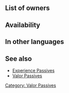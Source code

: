 {{SkillPage Tabs}}{{Passive
|1name=Bow Valor 1
|1tagid=SID_弓の技量1
|1promotionRarity=4
|1promotionTier=1
|1effect=While unit lives and uses a bow, unit gets 1.5x SP. (Only highest value applied. Does not stack.)
|1required=-
|1cost=30
|2name=Bow Valor 2
|2tagid=SID_弓の技量2
|2promotionRarity=5
|2promotionTier=1
|2effect=While unit lives, all bow allies on team get 1.5x SP. (Only highest value applied. Does not stack.)
|2cost=60
|3name=Bow Valor 3
|3tagid=SID_弓の技量3
|3effect=While unit lives, all bow allies on team get 2x SP. (Only highest value applied. Does not stack.)
|3cost=120
|type=C
|exclusive=0
|canUseWeapon={{WeaponList|Bow}}
|canUseMove={{MoveList|all}}
|properties=
}}
==List of owners==
{{Skill Hero List}}
==Availability==
{{PassiveFocusList}}
{{PassiveDistributionList}}
{{PassiveCombatManualList}}
==In other languages==
{{OtherLanguages
|japanese=弓の技量
|german=Bogenmut
|spanishEU=Arco heroico
|spanishLA=Arco heroico
|french=Tech. arc
|italian=Eroismo arco
|chineseTW=弓之技巧
|portuguese=Arco épico
}}
==See also==
* [[Experience Passives]]
* [[Valor Passives]]
{{Passives Navbox|C}}
[[Category: Valor Passives]]